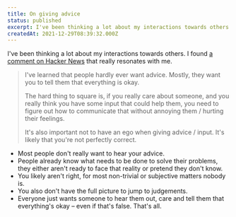 ```yaml
---
title: On giving advice
status: published
excerpt: I've been thinking a lot about my interactions towards others.
createdAt: 2021-12-29T08:39:32.000Z
---
```


I've been thinking a lot about my interactions towards others. I found [a comment on Hacker News](https://news.ycombinator.com/item?id=21587661) that really resonates with me.

> I've learned that people hardly ever want advice. Mostly, they want you to tell them that everything is okay.
>
> The hard thing to square is, if you really care about someone, and you really think you have some input that could help them, you need to figure out how to communicate that without annoying them / hurting their feelings.
>
> It's also important not to have an ego when giving advice / input. It's likely that you're not perfectly correct.

-   Most people don't really want to hear your advice.
-   People already know what needs to be done to solve their problems, they either aren't ready to face that reality or pretend they don't know.
-   You likely aren't right, for most non-trivial or subjective matters nobody is.
-   You also don't have the full picture to jump to judgements.
-   Everyone just wants someone to hear them out, care and tell them that everything's okay – even if that's false. That's all.
